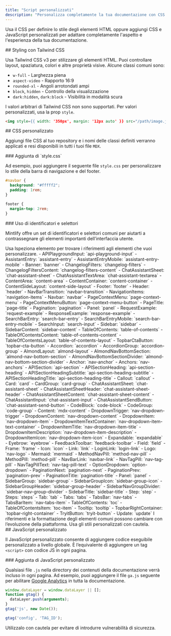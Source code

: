```yaml
---
title: "Script personalizzati"
description: "Personalizza completamente la tua documentazione con CSS e JS personalizzati"
---
```


Usa il CSS per definire lo stile degli elementi HTML oppure aggiungi CSS e JavaScript personalizzati per adattare completamente l'aspetto e l'esperienza della tua documentazione.

<div id="styling-with-tailwind-css">
  ## Styling con Tailwind CSS
</div>

Usa Tailwind CSS v3 per stilizzare gli elementi HTML. Puoi controllare layout, spaziatura, colori e altre proprietà visive. Alcune classi comuni sono:

* `w-full` - Larghezza piena
* `aspect-video` - Rapporto 16:9
* `rounded-xl` - Angoli arrotondati ampi
* `block`, `hidden` - Controllo della visualizzazione
* `dark:hidden`, `dark:block` - Visibilità in modalità scura

I valori arbitrari di Tailwind CSS non sono supportati. Per valori personalizzati, usa la prop `style`.

```html
<img style={{ width: '350px', margin: '12px auto' }} src="/path/image.jpg" />
```


<div id="custom-css">
  ## CSS personalizzato
</div>

Aggiungi file CSS al tuo repository e i nomi delle classi definiti verranno applicati e resi disponibili in tutti i tuoi file `MDX`.

<div id="adding-stylecss">
  ### Aggiunta di `style.css`
</div>

Ad esempio, puoi aggiungere il seguente file `style.css` per personalizzare lo stile della barra di navigazione e del footer.

```css
#navbar {
  background: "#fffff2";
  padding: 1rem;
}

footer {
  margin-top: 2rem;
}
```


<div id="using-identifiers-and-selectors">
  ### Uso di identificatori e selettori
</div>

Mintlify offre un set di identificatori e selettori comuni per aiutarti a contrassegnare gli elementi importanti dell’interfaccia utente.

<Tip>
  Usa Ispeziona elemento per trovare i riferimenti agli elementi che vuoi personalizzare.
</Tip>

<AccordionGroup>
  <Accordion title="Identificatori">
  - APIPlaygroundInput: `api-playground-input`
  - AssistantEntry: `assistant-entry`
  - AssistantEntryMobile: `assistant-entry-mobile`
  - Banner: `banner`
  - ChangelogFilters: `changelog-filters`
  - ChangelogFiltersContent: `changelog-filters-content`
  - ChatAssistantSheet: `chat-assistant-sheet`
  - ChatAssistantTextArea: `chat-assistant-textarea`
  - ContentArea: `content-area`
  - ContentContainer: `content-container`
  - ContentSideLayout: `content-side-layout`
  - Footer: `footer`
  - Header: `header`
  - NavBarTransition: `navbar-transition`
  - NavigationItems: `navigation-items`
  - Navbar: `navbar`
  - PageContextMenu: `page-context-menu`
  - PageContextMenuButton: `page-context-menu-button`
  - PageTitle: `page-title`
  - Pagination: `pagination`
  - Panel: `panel`
  - RequestExample: `request-example`
  - ResponseExample: `response-example`
  - SearchBarEntry: `search-bar-entry`
  - SearchBarEntryMobile: `search-bar-entry-mobile`
  - SearchInput: `search-input`
  - Sidebar: `sidebar`
  - SidebarContent: `sidebar-content`
  - TableOfContents: `table-of-contents`
  - TableOfContentsContent: `table-of-contents-content`
  - TableOfContentsLayout: `table-of-contents-layout`
  - TopbarCtaButton: `topbar-cta-button`
  </Accordion>
  <Accordion title="Selettori">
  - Accordion: `accordion`
  - AccordionGroup: `accordion-group`
  - AlmondLayout: `almond-layout`
  - AlmondNavBottomSection: `almond-nav-bottom-section`
  - AlmondNavBottomSectionDivider: `almond-nav-bottom-section-divider`
  - Anchor: `nav-anchor`
  - Anchors: `nav-anchors`
  - APISection: `api-section`
  - APISectionHeading: `api-section-heading`
  - APISectionHeadingSubtitle: `api-section-heading-subtitle`
  - APISectionHeadingTitle: `api-section-heading-title`
  - Callout: `callout`
  - Card: `card`
  - CardGroup: `card-group`
  - ChatAssistantSheet: `chat-assistant-sheet`
  - ChatAssistantSheetHeader: `chat-assistant-sheet-header`
  - ChatAssistantSheetContent: `chat-assistant-sheet-content`
  - ChatAssistantInput: `chat-assistant-input`
  - ChatAssistantSendButton: `chat-assistant-send-button`
  - CodeBlock: `code-block`
  - CodeGroup: `code-group`
  - Content: `mdx-content`
  - DropdownTrigger: `nav-dropdown-trigger`
  - DropdownContent: `nav-dropdown-content`
  - DropdownItem: `nav-dropdown-item`
  - DropdownItemTextContainer: `nav-dropdown-item-text-container`
  - DropdownItemTitle: `nav-dropdown-item-title`
  - DropdownItemDescription: `nav-dropdown-item-description`
  - DropdownItemIcon: `nav-dropdown-item-icon`
  - Expandable: `expandable`
  - Eyebrow: `eyebrow`
  - FeedbackToolbar: `feedback-toolbar`
  - Field: `field`
  - Frame: `frame`
  - Icon: `icon`
  - Link: `link`
  - LoginLink: `login-link`
  - Logo: `nav-logo`
  - Mermaid: `mermaid`
  - MethodNavPill: `method-nav-pill`
  - MethodPill: `method-pill`
  - NavBarLink: `navbar-link`
  - NavTagPill: `nav-tag-pill`
  - NavTagPillText: `nav-tag-pill-text`
  - OptionDropdown: `option-dropdown`
  - PaginationNext: `pagination-next`
  - PaginationPrev: `pagination-prev`
  - PaginationTitle: `pagination-title`
  - Panel: `panel`
  - SidebarGroup: `sidebar-group`
  - SidebarGroupIcon: `sidebar-group-icon`
  - SidebarGroupHeader: `sidebar-group-header`
  - SidebarNavGroupDivider: `sidebar-nav-group-divider`
  - SidebarTitle: `sidebar-title`
  - Step: `step`
  - Steps: `steps`
  - Tab: `tab`
  - Tabs: `tabs`
  - TabsBar: `nav-tabs`
  - TabsBarItem: `nav-tabs-item`
  - TableOfContents: `toc`
  - TableOfContentsItem: `toc-item`
  - Tooltip: `tooltip`
  - TopbarRightContainer: `topbar-right-container`
  - TryitButton: `tryit-button`
  - Update: `update`
  </Accordion>
</AccordionGroup>

<Warning>
  I riferimenti e la formattazione degli elementi comuni possono cambiare con l’evoluzione della piattaforma. Usa gli stili personalizzati con cautela.
</Warning>

<div id="custom-javascript">
  ## JavaScript personalizzato
</div>

Il JavaScript personalizzato consente di aggiungere codice eseguibile personalizzato a livello globale. È l’equivalente di aggiungere un tag `<script>` con codice JS in ogni pagina.

<div id="adding-custom-javascript">
  ### Aggiunta di JavaScript personalizzato
</div>

Qualsiasi file `.js` nella directory dei contenuti della documentazione verrà incluso in ogni pagina. Ad esempio, puoi aggiungere il file `ga.js` seguente per abilitare [Google Analytics](https://marketingplatform.google.com/about/analytics) in tutta la documentazione.

```js
window.dataLayer = window.dataLayer || [];
function gtag() {
  dataLayer.push(arguments);
}
gtag('js', new Date());

gtag('config', 'TAG_ID');
```

<Warning>
  Utilizzalo con cautela per evitare di introdurre vulnerabilità di sicurezza.
</Warning>

